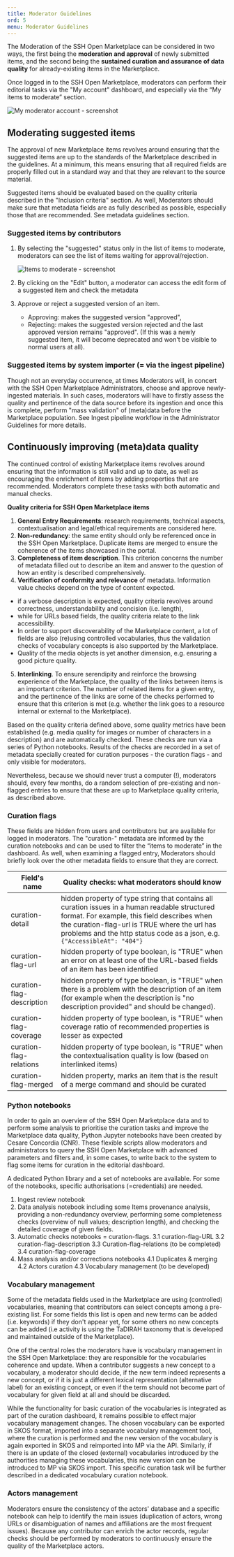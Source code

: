 ```yaml
---
title: Moderator Guidelines
ord: 5
menu: Moderator Guidelines
---
```


The Moderation of the SSH Open Marketplace can be considered in two ways, the
first being the **moderation and approval** of newly submitted items, and the
second being the **sustained curation and assurance of data quality** for
already-existing items in the Marketplace.

Once logged in to the SSH Open Marketplace, moderators can perform their
editorial tasks via the "My account" dashboard, and especially via the “My items
to moderate” section.

![My moderator account - screenshot](/assets/images/screenshot-2022-01-13-at-17.20.10.png "My moderator account - screenshot")

## Moderating suggested items

The approval of new Marketplace items revolves around ensuring that the
suggested items are up to the standards of the Marketplace described in the
guidelines. At a minimum, this means ensuring that all required fields are
properly filled out in a standard way and that they are relevant to the source
material.

Suggested items should be evaluated based on the quality criteria described in
the "Inclusion criteria" section. As well, Moderators should make sure that
metadata fields are as fully described as possible, especially those that are
recommended. See metadata guidelines section.

### Suggested items by contributors

1. By selecting the "suggested" status only in the list of items to moderate,
   moderators can see the list of items waiting for approval/rejection.

   ![Items to moderate - screenshot](/assets/images/moder_item.png "Items to moderate - screenshot")

2. By clicking on the "Edit" button, a moderator can access the edit form of a
   suggested item and check the metadata
3. Approve or reject a suggested version of an item.

   - Approving: makes the suggested version "approved",
   - Rejecting: makes the suggested version rejected and the last approved
     version remains "approved". (If this was a newly suggested item, it will
     become deprecated and won't be visible to normal users at all).

### Suggested items by system importer (= via the ingest pipeline)

Though not an everyday occurrence, at times Moderators will, in concert with the
SSH Open Marketplace Administrators, choose and approve newly-ingested
materials. In such cases, moderators will have to firstly assess the quality and
pertinence of the data source before its ingestion and once this is complete,
perform "mass validation" of (meta)data before the Marketplace population. See
Ingest pipeline workflow in the Administrator Guidelines for more details.

## Continuously improving (meta)data quality

The continued control of existing Marketplace items revolves around ensuring
that the information is still valid and up to date, as well as encouraging the
enrichment of items by adding properties that are recommended. Moderators
complete these tasks with both automatic and manual checks.

**Quality criteria for SSH Open Marketplace items**

1. **General Entry Requirements**: research requirements, technical aspects,
   contextualisation and legal/ethical requirements are considered here.
2. **Non-redundancy**: the same entity should only be referenced once in the SSH
   Open Marketplace. Duplicate items are merged to ensure the coherence of the
   items showcased in the portal.
3. **Completeness of item description**. This criterion concerns the number of
   metadata filled out to describe an item and answer to the question of how an
   entity is described comprehensively.
4. **Verification of conformity and relevance** of metadata. Information value
   checks depend on the type of content expected.

- if a verbose description is expected, quality criteria revolves around
  correctness, understandability and concision (i.e. length),
- while for URLs based fields, the quality criteria relate to the link
  accessibility.
- In order to support discoverability of the Marketplace content, a lot of
  fields are also (re)using controlled vocabularies, thus the validation checks
  of vocabulary concepts is also supported by the Marketplace.
- Quality of the media objects is yet another dimension, e.g. ensuring a good
  picture quality.

5. **Interlinking**. To ensure serendipity and reinforce the browsing experience
   of the Marketplace, the quality of the links between items is an important
   criterion. The number of related items for a given entry, and the pertinence
   of the links are some of the checks performed to ensure that this criterion
   is met (e.g. whether the link goes to a resource internal or external to the
   Marketplace).

Based on the quality criteria defined above, some quality metrics have been
established (e.g. media quality for images or number of characters in a
description) and are automatically checked. These checks are run via a series of
Python notebooks. Results of the checks are recorded in a set of metadata
specially created for curation purposes - the curation flags - and only visible
for moderators.

Nevertheless, because we should never trust a computer (!), moderators should,
every few months, do a random selection of pre-existing and non-flagged entries
to ensure that these are up to Marketplace quality criteria, as described above.

### Curation flags

These fields are hidden from users and contributors but are available for logged
in moderators. The "curation-" metadata are informed by the curation notebooks
and can be used to filter the “items to moderate” in the dashboard. As well,
when examining a flagged entry, Moderators should briefly look over the other
metadata fields to ensure that they are correct.

| Field's name              | Quality checks: what moderators should know                                                                                                                                                                                                                                |
| ------------------------- | -------------------------------------------------------------------------------------------------------------------------------------------------------------------------------------------------------------------------------------------------------------------------- |
| curation-detail           | hidden property of type string that contains all curation issues in a human readable structured format. For example, this field describes when the curation-flag-url is TRUE where the url has problems and the http status code as a json, e.g. `{"AccessibleAt": "404"}` |
| curation-flag-url         | hidden property of type boolean, is "TRUE" when an error on at least one of the URL-based fields of an item has been identified                                                                                                                                            |
| curation-flag-description | hidden property of type boolean, is "TRUE" when there is a problem with the description of an item (for example when the description is "no description provided" and should be changed).                                                                                  |
| curation-flag-coverage    | hidden property of type boolean, is "TRUE" when coverage ratio of recommended properties is lesser as expected                                                                                                                                                             |
| curation-flag-relations   | hidden property of type boolean, is "TRUE" when the contextualisation quality is low (based on interlinked items)                                                                                                                                                          |
| curation-flag-merged      | hidden property, marks an item that is the result of a merge command and should be curated                                                                                                                                                                                 |

### Python notebooks

In order to gain an overview of the SSH Open Marketplace data and to perform
some analysis to prioritise the curation tasks and improve the Marketplace data
quality, Python Jupyter notebooks have been created by Cesare Concordia (CNR).
These flexible scripts allow moderators and administrators to query the SSH Open
Marketplace with advanced parameters and filters and, in some cases, to write
back to the system to flag some items for curation in the editorial dashboard.

A dedicated Python library and a set of notebooks are available. For some of the
notebooks, specific authorisations (=credentials) are needed.

1. Ingest review notebook
2. Data analysis notebook including some Items provenance analysis, providing a
   non-redundancy overview, performing some completeness checks (overview of
   null values; description length), and checking the detailed coverage of given
   fields.
3. Automatic checks notebooks = curation-flags. 3.1 curation-flag-URL 3.2
   curation-flag-description 3.3 Curation-flag-relations (to be completed) 3.4
   curation-flag-coverage
4. Mass analysis and/or corrections notebooks 4.1 Duplicates & merging 4.2
   Actors curation 4.3 Vocabulary management (to be developed)

### Vocabulary management

Some of the metadata fields used in the Marketplace are using (controlled)
vocabularies, meaning that contributors can select concepts among a pre-existing
list. For some fields this list is open and new terms can be added (i.e.
keywords) if they don't appear yet, for some others no new concepts can be added
(i.e activity is using the TaDIRAH taxonomy that is developed and maintained
outside of the Marketplace).

One of the central roles the moderators have is vocabulary management in the SSH
Open Marketplace: they are responsible for the vocabularies coherence and
update. When a contributor suggests a new concept to a vocabulary, a moderator
should decide, if the new term indeed represents a new concept, or if it is just
a different lexical representation (alternative label) for an existing concept,
or even if the term should not become part of vocabulary for given field at all
and should be discarded.

While the functionality for basic curation of the vocabularies is integrated as
part of the curation dashboard, it remains possible to effect major vocabulary
management changes. The chosen vocabulary can be exported in SKOS format,
imported into a separate vocabulary management tool, where the curation is
performed and the new version of the vocabulary is again exported in SKOS and
reimported into MP via the API. Similarly, if there is an update of the closed
(external) vocabularies introduced by the authorities managing these
vocabularies, this new version can be introduced to MP via SKOS import. This
specific curation task will be further described in a dedicated vocabulary
curation notebook.

### Actors management

Moderators ensure the consistency of the actors' database and a specific
notebook can help to identify the main issues (duplication of actors, wrong URLs
or disambiguation of names and affiliations are the most frequent issues).
Because any contributor can enrich the actor records, regular checks should be
performed by moderators to continuously ensure the quality of the Marketplace
actors.
